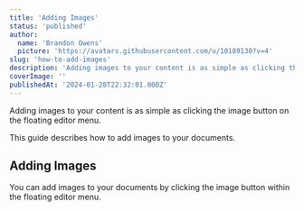 ```yaml
---
title: 'Adding Images'
status: 'published'
author:
  name: 'Brandon Owens'
  picture: 'https://avatars.githubusercontent.com/u/10189130?v=4'
slug: 'how-to-add-images'
description: 'Adding images to your content is as simple as clicking the image button on the floating editor menu. This guide describes how to add images to your documents.'
coverImage: ''
publishedAt: '2024-01-28T22:32:01.000Z'
---
```


Adding images to your content is as simple as clicking the image button on the floating editor menu.

This guide describes how to add images to your documents.

## Adding Images

You can add images to your documents by clicking the image button within the floating editor menu.

<div class="my-8 shadow-xl"><img class="rounded-xl" src="/api/images/elegant_content_editor_adding_images_to_your_documents-UwND.gif" alt=""></div>

<br>

<br>

